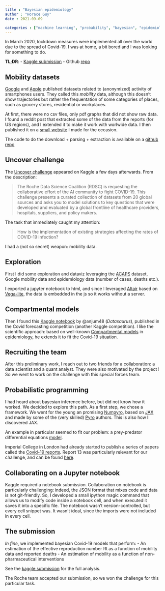 ```yaml
---
title : "Bayesian epidemiology"
author : "Horace Guy"
date : 2021-09-09

categories : ["machine learning", "probability", "bayesian", "epidemiology", "kaggle", "probabilistic programming"]
---
```


In March 2020, lockdown measures were implemented all over the world due to the spread of Covid-19. I was at home, a bit bored and I was looking for something to do.

__TL;DR__: 
- [Kaggle submission](https://www.kaggle.com/achyrogue/impact-of-interventions-through-mobility-data)
- Github [repo](https://github.com/horaceg/uncover)

## Mobility datasets

[Google](https://www.google.com/covid19/mobility/) and [Apple](https://covid19.apple.com/mobility) published datasets related to (anonymized) activity of smartphones users. They called this _mobility_ data, although this doesn't show trajectories but rather the frequentation of some categories of places, such as grocery stores, residential or workplaces.

At first, there were no csv files, only pdf graphs that did not show raw data. I found a reddit post that extracted some of the data from the reports (for US regions), and I extended it to make it work with worlwide data. I then published it on a [small website](https://covid19-analysis.netlify.app/posts/mobility/) I made for the occasion.

The code to do the download + parsing + extraction is available on a [github repo](https://github.com/horaceg/covid19-analysis/tree/master/mobility)

## Uncover challenge

The [Uncover challenge](https://www.kaggle.com/roche-data-science-coalition/uncover) appeared on Kaggle a few days afterwards. From the description:

> The Roche Data Science Coalition (RDSC) is requesting the collaborative effort of the AI community to fight COVID-19. This challenge presents a curated collection of datasets from 20 global sources and asks you to model solutions to key questions that were developed and evaluated by a global frontline of healthcare providers, hospitals, suppliers, and policy makers. 

The task that immediately caught my attention:

> How is the implementation of existing strategies affecting the rates of COVID-19 infection?

I had a (not so secret) weapon: mobility data.

## Exploration

First I did some exploration and dataviz leveraging the [ACAPS](https://www.acaps.org/covid-19-government-measures-dataset) dataset, Google mobility data and epidemiology data (number of cases, deaths etc.).

I exported a jupyter notebook to html, and since I leveraged [Altair](https://altair-viz.github.io/) based on [Vega-lite](https://vega.github.io/vega-lite/), the data is embedded in the js so it works without a server. 

<!-- Try to interact with the plots in the [exported notebook](/measures_and_rate_explo.html). -->


## Compartmental models

Then I found this [Kaggle notebook](https://www.kaggle.com/anjum48/seir-hcd-model) by @anjum48 (_Datasaurus_), published in the Covid forecasting competition (another Kaggle competition). I like the scientific approach: based on well-known [Compartmental models](https://en.wikipedia.org/wiki/Compartmental_models_in_epidemiology#The_SEIR_model) in epidemiology, he extends it to fit the Covid-19 situation.


## Recruiting the team

After this preliminary work, I reach out to two friends for a collaboration: a data scientist and a quant analyst. They were also motivated by the project ! So we went to work on the challenge with this special forces team.

## Probabilistic programming

I had heard about bayesian inference before, but did not know how it worked. We decided to explore this path. As a first step, we chose a framework. We went for the young an promising [Numpyro](http://num.pyro.ai/en/stable/getting_started.html), based on [JAX](https://github.com/google/jax/) and made by some of the (very skilled) [Pyro](https://pyro.ai/) authors. This is also how I discovered JAX.

An example in particular seemed to fit our problem: a prey-predator differential equations [model](http://num.pyro.ai/en/stable/examples/ode.html).

Imperial College in London had already started to publish a series of papers called the [Covid-19 reports](https://www.imperial.ac.uk/mrc-global-infectious-disease-analysis/covid-19/covid-19-reports/). Report 13 was particularly relevant for our challenge, and can be found [here](https://www.imperial.ac.uk/mrc-global-infectious-disease-analysis/covid-19/report-13-europe-npi-impact/).

## Collaborating on a Jupyter notebook

Kaggle required a notebook submission. Collaboration on notebook is particularly challenging: indeed, the JSON format that mixes code and data is not git-friendly. So, I developed a small ipython magic command that allows us to modify code inside a notebook cell, and when executed it saves it into a specific file. The notebook wasn't version-controlled, but every cell snippet was. It wasn't ideal, since the imports were not included in every cell.

## The submission

_In fine_, we implemented bayesian Covid-19 models that perform:
- An estimation of the effective reproduction number Rt as a function of mobility data and reported deaths
- An estimation of mobility as a function of non-pharmaceutical interventions

See the [kaggle submission](https://www.kaggle.com/achyrogue/impact-of-interventions-through-mobility-data) for the full analysis.

The Roche team accepted our submission, so we won the challenge for this particular task.
